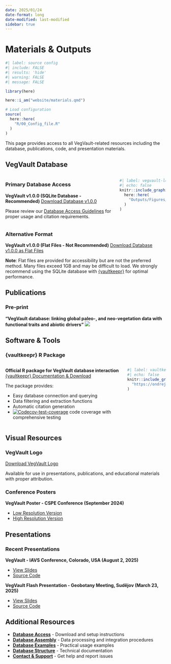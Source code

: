 ```yaml
---
date: 2025/01/24
date-format: long
date-modified: last-modified
sidebar: true
---
```


# Materials & Outputs


```r
#| label: source config
#| include: FALSE
#| results: 'hide'
#| warning: FALSE
#| message: FALSE

library(here)

here::i_am("website/materials.qmd")

# Load configuration
source(
  here::here(
    "R/00_Config_file.R"
  )
)
```

This page provides access to all VegVault-related resources including the database, publications, code, and presentation materials.

## VegVault Database

:::: {.columns}

::: {.column width="70%"}

### Primary Database Access

**VegVault v1.0.0 (SQLite Database - Recommended)**
[Download Database v1.0.0](https://doi.org/10.48700/datst.t21cz-2nq071){.btn}

Please review our [Database Access Guidelines](/website/database_access.qmd#guidelines-for-data-reuse-and-citation) for proper usage and citation requirements.

:::

::: {.column width="30%"}

```r
#| label: vegvault-logo
#| echo: false
knitr::include_graphics(
  here::here(
    "Outputs/Figures/website/VegVault_logo.png"
  )
)
```

:::

::::

### Alternative Format

**VegVault v1.0.0 (Flat Files - Not Recommended)**
[Download Database v1.0.0 as Flat Files](https://doi.org/10.48700/datst.thktf-5rr35){.btn}

::: {.callout-warning}
**Note**: Flat files are provided for accessibility but are not the preferred method. Many files exceed 1GB and may be difficult to load. We strongly recommend using the SQLite database with [{vaultkeepr}](https://bit.ly/vaultkeepr) for optimal performance.
:::

## Publications

### Pre-print

**"VegVault database: linking global paleo-, and neo-vegetation data with functional traits and abiotic drivers"** [![](https://img.shields.io/badge/DOI-10.1101/2025.01.31.635213-blue)](https://doi.org/10.1101/2025.01.31.635213)

## Software & Tools

### {vaultkeepr} R Package

:::: {.columns}

::: {.column width="75%"}

**Official R package for VegVault database interaction**
[{vaultkeepr} Documentation & Download](https://bit.ly/vaultkeepr){.btn}

The package provides:

- Easy database connection and querying
- Data filtering and extraction functions
- Automatic citation generation
- [![Codecov-test-coverage](https://codecov.io/gh/OndrejMottl/vaultkeepr/branch/main/graph/badge.svg)](https://app.codecov.io/gh/OndrejMottl/vaultkeepr?branch=main) code coverage with comprehensive testing
:::

::: {.column width="25%"}
```r
#| label: vaultkeepr-logo
#| echo: false
knitr::include_graphics(
  "https://ondrejmottl.github.io/vaultkeepr/reference/figures/vaultkeeper_logo.png"
)
```
:::

::::

## Visual Resources

### VegVault Logo

[Download VegVault Logo](https://github.com/OndrejMottl/VegVault/tree/main/Outputs/Figures/website/VegVault_logo.png){.btn}

Available for use in presentations, publications, and educational materials with proper attribution.

### Conference Posters

**VegVault Poster - CSPE Conference (September 2024)**

- [Low Resolution Version](/Outputs/Figures/poster2024/mottl_poster_compression_9.png)  
- [High Resolution Version](/Outputs/Figures/poster2024/mottl_poster.jpeg)

## Presentations

### Recent Presentations

**VegVault - IAVS Conference, Colorado, USA (August 2, 2025)**

- [View Slides](https://ondrejmottl.github.io/VegVault-Presentation-20250802/)
- [Source Code](https://github.com/OndrejMottl/VegVault-Presentation-20250802)

**VegVault Flash Presentation - Geobotany Meeting, Sudějov (March 23, 2025)**

- [View Slides](https://ondrejmottl.github.io/VegVault-FlashPresentation-20250323/)
- [Source Code](https://github.com/OndrejMottl/VegVault-FlashPresentation-20250323)

## Additional Resources

- **[Database Access](/website/database_access.qmd)** - Download and setup instructions
- **[Database Assembly](/website/database_assembly.qmd)** - Data processing and integration procedures
- **[Database Examples](/website/database_examples.qmd)** - Practical usage examples
- **[Database Structure](/website/database_structure.qmd)** - Technical documentation
- **[Contact & Support](/website/contact.qmd)** - Get help and report issues


